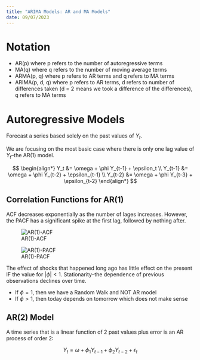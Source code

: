 ```yaml
---
title: "ARIMA Models: AR and MA Models"
date: 09/07/2023
---
```


# Notation

-   AR(p) where p refers to the number of autoregressive terms
-   MA(q) where q refers to the number of moving average terms
-   ARMA(p, q) where p refers to AR terms and q refers to MA terms
-   ARIMA(p, d, q) where p refers to AR terms, d refers to number of differences taken (d = 2 means we took a difference of the differences), q refers to MA terms

# Autoregressive Models

Forecast a series based solely on the past values of $Y_t$.

We are focusing on the most basic case where there is only one lag value of $Y_t$--the AR(1) model.

$$
\begin{align*}
Y_t &= \omega + \phi Y_{t-1} + \epsilon_t \\
Y_{t-1} &= \omega + \phi Y_{t-2} + \epsilon_{t-1} \\
Y_{t-2} &= \omega + \phi Y_{t-3} + \epsilon_{t-2}
\end{align*}
$$

## Correlation Functions for AR(1)

ACF decreases exponentially as the number of lages increases. However, the PACF has a significant spike at the first lag, followed by nothing after.

![AR(1)-ACF](images/AR(1)-ACF.png)

![AR(1)-PACF](images/AR(1)-PACF.png)

The effect of shocks that happened long ago has little effect on the present IF the value for $|\phi| < 1$. Stationarity--the dependence of previous observations declines over time.

-   If $\phi = 1$, then we have a Random Walk and NOT AR model
-   If $\phi > 1$, then today depends on tomorrow which does not make sense

## AR(2) Model

A time series that is a linear function of 2 past values plus error is an AR process of order 2:

$$
Y_t = \omega + \phi_1Y_{t-1} + \phi_2Y_{t-2} + \epsilon_t
$$
